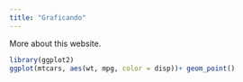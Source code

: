 ```yaml
---
title: "Graficando"
---
```


More about this website.

```r
library(ggplot2)
ggplot(mtcars, aes(wt, mpg, color = disp))+ geom_point()
```

